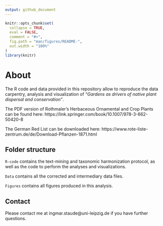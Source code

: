 ```yaml
---
output: github_document
---
```


<!-- README.md is generated from README.Rmd. Please edit that file -->

```r
knitr::opts_chunk$set(
  collapse = TRUE,
  eval = FALSE,
  comment = "#>",
  fig.path = "man/figures/README-",
  out.width = "100%"
)
library(knitr)
```

# About
The R code and data provided in this repository allow to reproduce the data carpentry, analysis and visualization of *"Gardens as drivers of native plant dispersal and conservation"*.

The PDF version of Rothmaler's Herbaceous Ornamental and Crop Plants can be found here:
https://link.springer.com/book/10.1007/978-3-662-50420-8

The German Red List can be downloaded here: https://www.rote-liste-zentrum.de/de/Download-Pflanzen-1871.html


## Folder structure
`R-code` contains the text-mining and taxonomic harmonization protocol, as well
as the code to perform the analyses and visualizations.

`Data` contains all the corrected and intermediary data files.

`Figures` contains all figures produced in this analysis.


## Contact
Please contact me at ingmar.staude@uni-leipzig.de if you have further questions.


